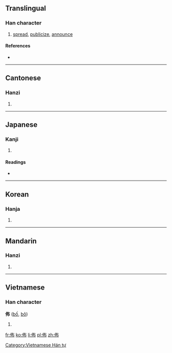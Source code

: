 {{also|布}}
==Translingual==

===Han character===
{{Han char|rn=9|rad=人|as=05|sn=7|four=2422<sub>7</sub>|canj=人大中月 (OKLB)|ids=⿰[[亻]][[布]]}}

# [[spread]], [[publicize]], [[announce]]

====References====
* {{Han ref|kx=0098.010|dkj=00497|dj=0206.120|hdz=10131.030|uh=4F48|ud=20296|bh=A747|bd=42823}}

----

==Cantonese==

===Hanzi===
{{yue-hanzi|jyut=|y=bou3}}

# {{defn|lang=yue|sort=人05}}

----

==Japanese==

===Kanji===
{{ja-kanji|grade=|rs=人05}}

# {{defn|lang=ja|sort=人05}}

====Readings====
* {{ja-readings|on=[[ほ]] (ho), [[ふ]] (fu)|kun=[[あまねし]] (amaneshi)}}

----

==Korean==

===Hanja===
{{ko-hanja|hangeul=포|rv=po|mr=p'o}}

# {{defn|lang=ko|sort=人05}}

----

==Mandarin==

===Hanzi===
{{cmn-hanzi|pin=[[bù]] ([[bu4]])|wg=pu<sup>4</sup>}}

# {{defn|lang=cmn|sort=人05}}

----

==Vietnamese==

===Han character===
'''佈''' ([[bố]], [[bô]])

# {{defn|Vietnamese}}

[[Category:Vietnamese Hán tự]]

[[fr:佈]]
[[ko:佈]]
[[li:佈]]
[[pl:佈]]
[[zh:佈]]
